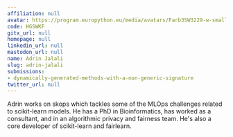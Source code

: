 ```yaml
---
affiliation: null
avatar: https://program.europython.eu/media/avatars/Farb3SW3229-w-small_mpaHfiN.png
code: HGSWKF
gitx_url: null
homepage: null
linkedin_url: null
mastodon_url: null
name: Adrin Jalali
slug: adrin-jalali
submissions:
- dynamically-generated-methods-with-a-non-generic-signature
twitter_url: null
---
```


Adrin works on skops which tackles some of the MLOps challenges related to scikit-learn models. He has a PhD in Bioinformatics, has worked as a consultant, and in an algorithmic privacy and fairness team. He's also a core developer of scikit-learn and fairlearn.
